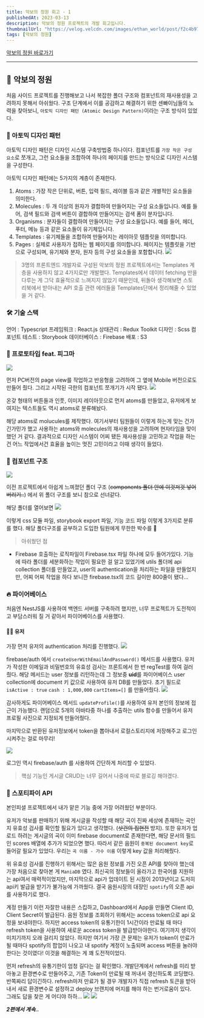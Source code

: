 ```yaml
---
title: 악보의 정원 회고 - 1
publishedAt: 2023-03-13
description: 악보의 정원 프로젝트의 개발 회고입니다.
thumbnailUrl: "https://velog.velcdn.com/images/ethan_world/post/f2c4b97e-d014-43c2-94b6-8a2e91c8b388/image.ico"
tags: [악보의 정원]
---
```


[악보의 정원 바로가기](http://gardenmusic.s3-website.ap-northeast-2.amazonaws.com/)

---

## 🎼 악보의 정원

처음 사이드 프로젝트를 진행해보고 나서 복잡한 폴더 구조와 컴포넌트의 재사용성을 고려하지 못해서 아쉬웠다. 구조 단계에서 이를 공감하고 해결하기 위한 센빠이님들의 노력을 찾아보니, `아토믹 디자인 패턴 (Atomic Design Pattern)`이라는 구조 방식이 있었다.

### 🎨 아토믹 디자인 패턴

아토믹 디자인 패턴은 디자인 시스템 구축방법중 하나이다.
컴포넌트를 `가장 작은 구성 요소`로 쪼개고, 그런 요소들을 조합하여 하나의 페이지를 만드는 방식으로 디자인 시스템을 구성한다.

아토믹 디자인 패턴에는 5가지의 계층이 존재한다.

1. Atoms : 가장 작은 단위로, 버튼, 입력 필드, 레이블 등과 같은 개별적인 요소들을 의미한다.
2. Molecules : 두 개 이상의 원자가 결합하여 만들어지는 구성 요소들입니다. 예를 들어, 검색 필드와 검색 버튼이 결합하여 만들어지는 검색 폼이 분자입니다.
3. Organisms : 분자들이 결합하여 만들어지는 구성 요소들입니다. 예를 들어, 헤더, 푸터, 메뉴 등과 같은 요소들이 유기체입니다.
4. Templates : 유기체들을 조합하여 만들어지는 레이아웃 템플릿을 의미합니다.
5. Pages : 실제로 사용자가 접하는 웹 페이지를 의미합니다. 페이지는 템플릿을 기반으로 구성되며, 유기체와 분자, 원자 등의 구성 요소들을 포함합니다.
   ![](https://velog.velcdn.com/images/ethan_world/post/309173c3-c4f4-4a64-a1c2-0d5ec863f206/image.png)

> 3명의 프론트엔드 개발자로 구성된 악보의 정원 프로젝트에서는 Templates 계층을 사용하지 않고 4가지로만 개발했다. Templates에서 데이터 fetching 만을 다루는 게 그닥 효율적으로 느껴지지 않았기 때문인데, 뒤돌아 생각해보면 스토리북에서 받아내는 API 호출 관련 에러들을 Templates단에서 정리해줄 수 있었을 거 같다.

### 🛠 기술 스택

언어 : Typescript
프레임워크 : React.js
상태관리 : Redux Toolkit
디자인 : Scss
컴포넌트 테스트 : Storybook
데이터베이스 : Firebase
배포 : S3

### 🤖 프로토타입 feat. 피그마

![](https://velog.velcdn.com/images/ethan_world/post/782b9ace-4c75-4893-97c7-7157f43cd957/image.png)

먼저 PC버전의 page view를 작업하고 반응형을 고려하여 그 옆에 Mobile 버전으로도 만들어 줬다. 그리고 시작된 극한의 컴포넌트 쪼개기가 시작 됐다.
![](https://velog.velcdn.com/images/ethan_world/post/778a799b-130c-4840-9dfb-1f859a977a9a/image.jpeg)

온갖 형태의 버튼들과 인풋, 이미지 레이아웃으로 먼저 atoms를 만들었고, 유저에게 보여지는 텍스트들도 역시 atoms로 분류해놨다.

해당 atoms로 molucules를 제작했다. 여기서부터 팀원들이 이렇게 하는게 맞는 건가 긴가민가 했고 사용하는 atoms와 molecules의 재사용성을 고려하며 현자타임을 맞이했던 거 같다. 결과적으로 디자인 시스템이 어찌 됐든 재사용성을 고민하고 작업을 하는 건 어느 작업에서건 효율을 높이는 멋진 고민이라고 이때 생각이 들었다.

### 🌲 컴포넌트 구조

![](https://velog.velcdn.com/images/ethan_world/post/cd8588e7-e215-49c8-b359-0f8f2cf0d3e1/image.png)

이전 프로젝트에서 아쉽게 느껴졌던 폴더 구조 (~~components 폴더 안에 이것저것 넣어버리기..~~) 에서 위 폴더 구조를 보니 참으로 선녀같다.

해당 폴더를 열어보면
![](https://velog.velcdn.com/images/ethan_world/post/9f24b592-e9e3-4d02-accc-302bff303937/image.png)

이렇게 css 모듈 파일, storybook export 파일, 기능 코드 파일 이렇게 3가지로 분류를 했다. 해당 폴더구조를 공부하고 도입한 팀원에게 무한한 박수를 👏

> 아쉬웠던 점

- Firebase 호출하는 로직파일이 Firebase.tsx 파일 하나에 모두 들어가있다. 기능에 따라 폴더를 세분화하는 작업이 필요한 걸 알고 있었기에 utils 폴더에 api collection 폴더를 만들었고, user의 authentication을 처리하는 파일을 만들었지만, 어찌 어찌 작업을 하다 보니깐 firebase.tsx의 코드 길이만 800줄이 됐다...

### 🔥 파이어베이스

처음엔 NestJS를 사용하여 백엔드 서버를 구축하려 했지만, 너무 프로젝트가 도전적이고 부담스러워 질 거 같아서 파이어베이스를 사용했다.

#### 👨‍💻 유저

가장 먼저 유저의 authentication 처리를 진행했다.
![](https://velog.velcdn.com/images/ethan_world/post/5091b15e-76bb-4ed7-95a4-6e930d51a8b1/image.png)

firebase/auth 에서 `createUserWithEmailAndPassword()` 메서드를 사용했다. 유저가 작성한 이메일과 비밀번호의 유효성 검사는 프론트에서 한 번 regTest를 하여 걸러줬다. 해당 메서드는 user 정보를 리턴하는데 그 정보중 **uid**를 파이어베이스 user collection에 document 키 값으로 사용하여 유저 DB를 만들었다. 초기 필드로 `isActive : true` `cash : 1,000,000` `cartItems=[]` 를 만들어줬다.
![](https://velog.velcdn.com/images/ethan_world/post/0b77349b-b980-42b3-a24a-55ae366e4bd8/image.png)

감사하게도 파이어베이스 메서드 `updateProfile()`를 사용하여 유저 본인의 정보에 접근이 가능했다. 랜덤으로 5개의 아바타중 하나를 추출하는 utils 함수를 만들어서 유저 프로필 사진으로 지정되게 만들어줬다.

마지막으로 반환된 유저정보에서 token을 뽑아내서 로컬스토리지에 저장해주고 로그인 시켜주는 걸로 마무리!

![](https://velog.velcdn.com/images/ethan_world/post/233c7069-330e-4cec-9151-dfda7bf3d6c1/image.png)

로그인 역시 firebase/auth 를 사용하여 간단하게 처리할 수 있었다.

> 핵심 기능인 게시글 CRUD는 너무 길어서 나중에 따로 블로깅 해야겠다.

### 🎵 스포티파이 API

본인피셜 프로젝트에서 내가 맡은 기능 중에 가장 어려웠던 부분이다.

유저가 악보를 판매하기 위해 게시글을 작성할 때 해당 곡이 진짜 세상에 존재하는 곡인지 유효성 검사를 확인할 필요가 있다고 생각했다. (~~샷건의 집현전~~ 방지). 또한 유저가 업로드 하려는 게시글의 곡이 이미 firebase document로 존재한다면, 해당 문서의 필드인 scores 배열에 추가가 되었으면 했다. 따라서 같은 음원이 `중복된 document key`로 들어갈 필요가 있었다. 우리는 `곡 이름 - 가수 이름` 이렇게 key 값을 처리해줬다.

위 유효성 검사를 진행하기 위해서는 많은 음원 정보를 가진 오픈 API를 찾아야 했는데 가장 처음으로 찾아본 게 `ManiaDB` 였다. 최신곡의 정보들이 올라가고 한국어를 지원하는 api여서 매력적이었지만, 마지막으로 api가 업데이트 된 시점이 2013년이고 도저히 api키 발급을 받기가 불가능에 가까웠다. 결국 음원시장의 대장인 `spotify`의 오픈 api를 사용하기로 했다.

계정 만들기 이런 자잘한 내용은 스킵하고, Dashboard에서 App을 만들면 Client ID, Client Secret이 발급된다. 음원 정보를 조회하기 위해서는 access token으로 api 요청을 보내야한다. 하지만 access token의 유통기한이 1시간이라 만료될 때 마다 refresh token을 사용하여 새로운 access token을 발급받아야한다. 여기까지 생각이 미치기까지 오래 걸리지 않았다. 하지만 여기서 가장 큰 문제는 유저가 token이 만료가 될 때마다 spotify의 팝업이 나오고 내 spotify 계정이 노출되며 access 버튼을 눌러야 한다는 것이였다! 이것을 해결하는 게 꽤 도전적이었다.

먼저 refresh의 유통기한이 엄청 길다는 걸 확인했다. 개발단계에서 refresh를 미리 받아놓고 환경변수로 만들어주고, 기존 Token이 만료될 때 꺼내서 갱신하도록 코딩했다. 반쪽짜리 답이긴하다. refresh마저 만료가 될 경우 개발자가 직접 refresh 토큰을 받아내서 새로 환경변수로 설정하고 deploy 브랜치에 머지를 해야 하는 번거로움이 있다. 그래도 답을 찾은 게 어디야 하하...
![](https://velog.velcdn.com/images/ethan_world/post/01e1eb8e-9d2b-43e0-82ce-021aa0ffe5d5/image.png)
![](https://velog.velcdn.com/images/ethan_world/post/4a74ec2f-13ca-42bc-9cc0-0e3e7aa19ef1/image.gif)

**_2편에서 계속.._**
